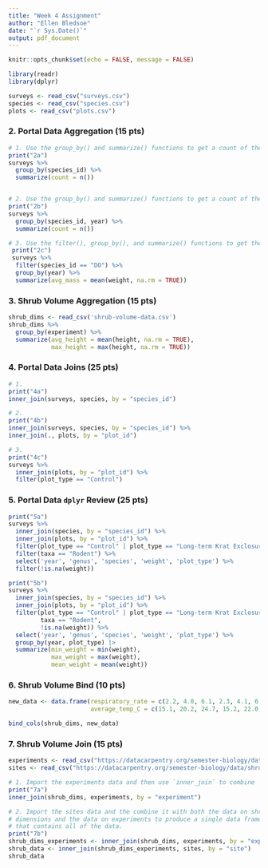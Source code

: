 ```yaml
---
title: "Week 4 Assignment"
author: "Ellen Bledsoe"
date: "`r Sys.Date()`"
output: pdf_document
---
```


```r
knitr::opts_chunk$set(echo = FALSE, message = FALSE)
```


```r
library(readr)
library(dplyr)
```

```r
surveys <- read_csv("surveys.csv")
species <- read_csv("species.csv")
plots <- read_csv("plots.csv")
```

### 2. Portal Data Aggregation (15 pts)

```r

# 1. Use the group_by() and summarize() functions to get a count of the number of individuals in each species ID.
print("2a")
surveys %>% 
  group_by(species_id) %>% 
  summarize(count = n())


# 2. Use the group_by() and summarize() functions to get a count of the number of individuals in each species ID in each year.
print("2b")
surveys %>% 
  group_by(species_id, year) %>% 
  summarize(count = n())

# 3. Use the filter(), group_by(), and summarize() functions to get the mean mass of species DO in each year.
 print("2c")
 surveys %>%
  filter(species_id == "DO") %>%
  group_by(year) %>%
  summarize(avg_mass = mean(weight, na.rm = TRUE))

```

### 3. Shrub Volume Aggregation (15 pts)


```r
shrub_dims <- read_csv('shrub-volume-data.csv')
shrub_dims %>% 
  group_by(experiment) %>% 
  summarize(avg_height = mean(height, na.rm = TRUE),
            max_height = max(height, na.rm = TRUE))
```

### 4. Portal Data Joins (25 pts)

```r
# 1.
print("4a")
inner_join(surveys, species, by = "species_id")

# 2.
print("4b")
inner_join(surveys, species, by = "species_id") %>% 
inner_join(., plots, by = "plot_id")

# 3.
print("4c")
surveys %>% 
  inner_join(plots, by = "plot_id") %>% 
  filter(plot_type == "Control")
```

### 5. Portal Data `dplyr` Review (25 pts)

```r
print("5a")
surveys %>% 
  inner_join(species, by = "species_id") %>% 
  inner_join(plots, by = "plot_id") %>% 
  filter(plot_type == "Control" | plot_type == "Long-term Krat Exclosure") %>% 
  filter(taxa == "Rodent") %>% 
  select('year', 'genus', 'species', 'weight', 'plot_type') %>% 
  filter(!is.na(weight))

print("5b")
surveys %>% 
  inner_join(species, by = "species_id") %>% 
  inner_join(plots, by = "plot_id") %>% 
  filter(plot_type == "Control" | plot_type == "Long-term Krat Exclosure",
         taxa == "Rodent", 
         !is.na(weight)) %>% 
  select('year', 'genus', 'species', 'weight', 'plot_type') %>% 
  group_by(year, plot_type) |> 
  summarize(min_weight = min(weight),
            max_weight = max(weight),
            mean_weight = mean(weight))
```


### 6. Shrub Volume Bind (10 pts)


```r
new_data <- data.frame(respiratory_rate = c(2.2, 4.0, 6.1, 2.3, 4.1, 6.2, 1.8, 3.5, 5.7, 1.9, 3.5, 5.8, 2.0, 4.7, 6.2),
                       average_temp_C = c(15.1, 20.2, 24.7, 15.2, 22.0, 25.1, 14.2, 19.0, 23.6, 14.9, 20.3, 24.1, 19.2, 22.7, 25.0))

```

```r
bind_cols(shrub_dims, new_data)
```

### 7. Shrub Volume Join (15 pts)

```r
experiments <- read_csv("https://datacarpentry.org/semester-biology/data/shrub-volume-experiments.csv")
sites <- read_csv("https://datacarpentry.org/semester-biology/data/shrub-volume-sites.csv")
```


```r

# 1. Import the experiments data and then use `inner_join` to combine
print("7a")
inner_join(shrub_dims, experiments, by = "experiment")

# 2. Import the sites data and the combine it with both the data on shrub
# dimensions and the data on experiments to produce a single data frame
# that contains all of the data.
print("7b")
shrub_dims_experiments <- inner_join(shrub_dims, experiments, by = "experiment")
shrub_data <- inner_join(shrub_dims_experiments, sites, by = "site")
shrub_data
```

